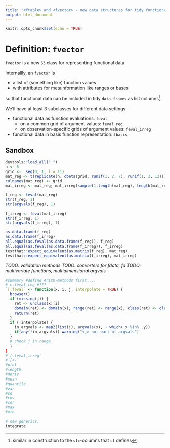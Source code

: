 ```yaml
---
title: "<ftable> and <fvector> - new data structures for tidy functional data"
output: html_document
---
```


```r
knitr::opts_chunk$set(echo = TRUE)
```

# Definition: `fvector`

`fvector` is a new `S3` class for representing functional data. 

Internallly, an `fvector` is 

- a list of (something like) function values 
- with attributes for metainformation like ranges or bases

so that functional data can be included in tidy `data.frames` as list columns^[similar in construction to the `sfc`-columns  that `sf` defines].

We'll have at least 3 subclasses for different data settings:

- functional data as function evaluations: `feval`
    - on a common grid of argument values: `feval_reg`
    - on observation-specific grids of argument values: `feval_irreg`
- functional data in basis function representation: `fbasis`

## Sandbox

```r
devtools::load_all(".")
n <- 5
grid <-  seq(0, 1, l = 11)
mat_reg <- t(replicate(n, dbeta(grid, runif(1, 2, 7), runif(1, 3, 12))))
colnames(mat_reg) <- grid
mat_irreg <- mat_reg; mat_irreg[sample(1:length(mat_reg), length(mat_reg)/3)] <- NA

f_reg <- feval(mat_reg)
str(f_reg, 1)
str(argvals(f_reg), 1)

f_irreg <- feval(mat_irreg)
str(f_irreg, 1)
str(argvals(f_irreg), 1)

as.data.frame(f_reg)
as.data.frame(f_irreg)
all.equal(as.feval(as.data.frame(f_reg)), f_reg)
all.equal(as.feval(as.data.frame(f_irreg)), f_irreg)
testthat::expect_equivalent(as.matrix(f_reg), mat_reg)
testthat::expect_equivalent(as.matrix(f_irreg), mat_irreg)
```

*TODO: validation methods*
*TODO: converters for fdata, fd*
*TODO: multivariate functions, multidimensional argvals*

```r
#summary #define Arith-methods first.... 
# c.feval_reg #???
`[.feval` <- function(x, i, j, interpolate = TRUE) {
  browser()
  if (missing(j)) {
    ret <- unclass(x)[i]
    domain(ret) <- domain(x); range(ret) <- range(x); class(ret) <- class(x)
    return(ret)
  }
  if (!interpolate) {
    in_argvals <- map2(list(j), argvals(x), ~ which(.x %in% .y))
    if(any(!in_argvals)) warning("<j> not part of argvals")
  }
  # check j in range  
  }
}
#`[.feval_irreg`
#`[<-`  
#plot
#length
#deriv
#mean
#quantile
#var
#sd
#cov
#cor
#max
#min

# new generics:
integrate

```
